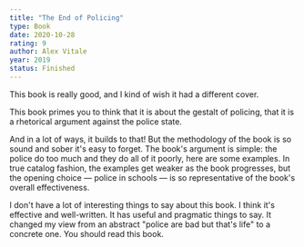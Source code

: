 ```yaml
---
title: "The End of Policing"
type: Book
date: 2020-10-28
rating: 9
author: Alex Vitale
year: 2019
status: Finished
---
```


This book is really good, and I kind of wish it had a different cover.

This book primes you to think that it is about the gestalt of policing, that it is a rhetorical argument against the police state. 

And in a lot of ways, it builds to that! But the methodology of the book is so sound and sober it's easy to forget. The book's argument is simple: the police do too much and they do all of it poorly, here are some examples. In true catalog fashion, the examples get weaker as the book progresses, but the opening choice — police in schools — is so representative of the book's overall effectiveness.

I don't have a lot of interesting things to say about this book. I think it's effective and well-written. It has useful and pragmatic things to say. It changed my view from an abstract "police are bad but that's life" to a concrete one. You should read this book.
